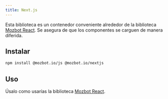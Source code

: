 ```yaml
---
title: Next.js
---
```


Esta biblioteca es un contenedor conveniente alrededor de la biblioteca [Mozbot React](./react). Se asegura de que los componentes se carguen de manera diferida.

## Instalar

```bash
npm install @mozbot.io/js @mozbot.io/nextjs
```

## Uso

Úsalo como usarías la biblioteca [Mozbot React](./react).
